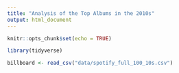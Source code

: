 ```yaml
---
title: "Analysis of the Top Albums in the 2010s"
output: html_document
---
```


```r
knitr::opts_chunk$set(echo = TRUE)
```

```r
library(tidyverse)
```


```r
billboard <- read_csv("data/spotify_full_100_10s.csv")
```

```r

```



